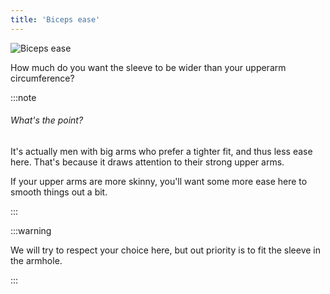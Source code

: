 ```yaml
---
title: 'Biceps ease'
---
```


![Biceps ease](./bicepsease.svg)

How much do you want the sleeve to be wider than your upperarm circumference?

:::note

###### What's the point?

It's actually men with big arms who prefer a tighter fit, and thus less ease here. That's because it draws attention to their strong upper arms.

If your upper arms are more skinny, you'll want some more ease here to smooth things out a bit.

:::

:::warning

We will try to respect your choice here, but out priority is to fit the sleeve in the armhole.

:::
